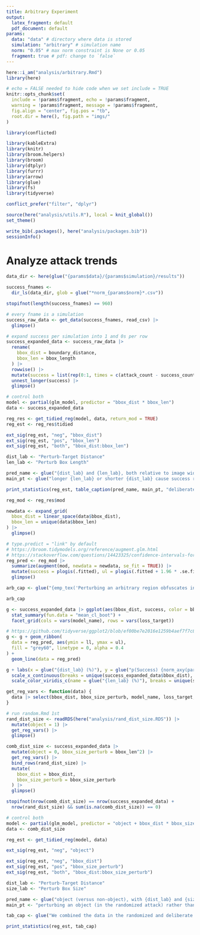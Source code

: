 ```yaml
---
title: Arbitrary Experiment
output: 
  latex_fragment: default
  pdf_document: default
params:
  data: "data" # directory where data is stored
  simulation: "arbitrary" # simulation name
  norm: "0.05" # max norm constraint is None or 0.05
  fragment: true # pdf: change to `false` 
---
```


```r
here::i_am("analysis/arbitrary.Rmd")
library(here)
```

```r
# echo = FALSE needed to hide code when we set include = TRUE
knitr::opts_chunk$set(
  include = !params$fragment, echo = !params$fragment,
  warning = !params$fragment, message = !params$fragment,
  fig.align = "center", fig.pos = "tb",
  root.dir = here(), fig.path = "imgs/"
)
```

```r
library(conflicted)

library(kableExtra)
library(knitr)
library(broom.helpers)
library(broom)
library(dtplyr)
library(furrr)
library(arrow)
library(glue)
library(fs)
library(tidyverse)

conflict_prefer("filter", "dplyr")
```

```r
source(here("analysis/utils.R"), local = knit_global())
set_theme()
```

```r
write_bib(.packages(), here("analysis/packages.bib"))
sessionInfo()
```

# Analyze attack trends
```r
data_dir <- here(glue("{params$data}/{params$simulation}/results"))

success_fnames <-
  dir_ls(data_dir, glob = glue("*norm_{params$norm}*.csv"))

stopifnot(length(success_fnames) == 960)

# every fname is a simulation
success_raw_data <- get_data(success_fnames, read_csv) |>
  glimpse()

# expand success per simulation into 1 and 0s per row
success_expanded_data <- success_raw_data |>
  rename(
    bbox_dist = boundary_distance,
    bbox_len = bbox_length
  ) |>
  rowwise() |>
  mutate(success = list(rep(0:1, times = c(attack_count - success_count, success_count)))) |>
  unnest_longer(success) |>
  glimpse()
```

```r
# control both
model <- partial(glm_model, predictor = "bbox_dist * bbox_len")
data <- success_expanded_data

reg_res <- get_tidied_reg(model, data, return_mod = TRUE)
reg_est <- reg_res$tidied

ext_sig(reg_est, "neg", "bbox_dist")
ext_sig(reg_est, "pos", "bbox_len")
ext_sig(reg_est, "both", "bbox_dist:bbox_len")
```

```r
dist_lab <- "Perturb-Target Distance"
len_lab <- "Perturb Box Length"

pred_name <- glue("{dist_lab} and {len_lab}, both relative to image width or height,")
main_pt <- glue("longer {len_lab} or shorter {dist_lab} cause success rates to significantly increase for all model and attack combinations, except for {len_lab} in untargeted attack on Cascade R-CNN. The interaction terms, even when significant, are negligibly close to 0")

print_statistics(reg_est, table_caption(pred_name, main_pt, "deliberate"))
```

```r
reg_mod <- reg_res$mod

newdata <- expand_grid(
  bbox_dist = linear_space(data$bbox_dist),
  bbox_len = unique(data$bbox_len)
) |>
  glimpse()

# type.predict = "link" by default
# https://broom.tidymodels.org/reference/augment.glm.html
# https://stackoverflow.com/questions/14423325/confidence-intervals-for-predictions-from-logistic-regression
reg_pred <- reg_mod |>
  summarize(augment(mod, newdata = newdata, se_fit = TRUE)) |>
  mutate(success = plogis(.fitted), ul = plogis(.fitted + 1.96 * .se.fit), ll = plogis(.fitted - 1.96 * .se.fit)) |>
  glimpse()
```

```r
arb_cap <- glue("{emp_tex('Perturbing an arbitrary region obfuscates intent with increased success for all models and attacks', params$norm)} We implement intent obfuscating attack by perturbing an arbitrary non-overlapping square region to disrupt a randomly selected target object at various lengths and distances. The binned summaries and regression trendlines graph success proportion against {str_to_lower(pred_name)} in the deliberate attack experiment. {err_cap} and every point aggregates success over 200 images. The deliberate attack multiplies success as compared to the randomized attack (Figure \\ref{{fig:success_trend_graph}}), especially at close {str_to_lower(dist_lab)} and large {str_to_lower(len_lab)}. Full details are given in Section \\ref{{sec:del_arb}}.")

arb_cap
```


```r
g <- success_expanded_data |> ggplot(aes(bbox_dist, success, color = bbox_len, group = bbox_len)) +
  stat_summary(fun.data = "mean_cl_boot") +
  facet_grid(cols = vars(model_name), rows = vars(loss_target))

# https://github.com/tidyverse/ggplot2/blob/ef00be7e2016e1259b4aef7f7c85651df123beff/R/geom-smooth.r#L162
g <- g + geom_ribbon(
  data = reg_pred, aes(ymin = ll, ymax = ul),
  fill = "grey60", linetype = 0, alpha = 0.4
) +
  geom_line(data = reg_pred)

g + labs(x = glue("{dist_lab} (%)"), y = glue("p(Success) {norm_axy(params$norm)}")) +
  scale_x_continuous(breaks = unique(success_expanded_data$bbox_dist), labels = scales::label_percent(suffix="")) +
  scale_color_viridis_c(name = glue("{len_lab} (%)"), breaks = unique(success_expanded_data$bbox_len), labels = scales::label_percent(suffix=""))
```

```r
get_reg_vars <- function(data) {
  data |> select(bbox_dist, bbox_size_perturb, model_name, loss_target, success, object)
}

# run random.Rmd 1st
rand_dist_size <- readRDS(here("analysis/rand_dist_size.RDS")) |>
  mutate(object = 1) |>
  get_reg_vars() |>
  glimpse()

comb_dist_size <- success_expanded_data |>
  mutate(object = 0, bbox_size_perturb = bbox_len^2) |>
  get_reg_vars() |>
  bind_rows(rand_dist_size) |>
  mutate(
    bbox_dist = bbox_dist,
    bbox_size_perturb = bbox_size_perturb
  ) |>
  glimpse()

stopifnot(nrow(comb_dist_size) == nrow(success_expanded_data) +
  nrow(rand_dist_size) && sum(is.na(comb_dist_size)) == 0)
```

```r
# control both
model <- partial(glm_model, predictor = "object + bbox_dist * bbox_size_perturb")
data <- comb_dist_size

reg_est <- get_tidied_reg(model, data)

ext_sig(reg_est, "neg", "object")

ext_sig(reg_est, "neg", "bbox_dist")
ext_sig(reg_est, "pos", "bbox_size_perturb")
ext_sig(reg_est, "both", "bbox_dist:bbox_size_perturb")
```

```r
dist_lab <- "Perturb-Target Distance"
size_lab <- "Perturb Box Size"

pred_name <- glue("object (versus non-object), with {dist_lab} and {size_lab} as covariates, both relative to image width or height")
main_pt <- "perturbing an object (in the randomized attack) rather than a non-object (in the deliberate attack) significantly decreases success rates for all model and attack combinations, after controlling for perturb sizes and perturb-target distances"

tab_cap <- glue("We combined the data in the randomized and deliberate attack experiments to run a logistic model regressing success against {str_to_lower(pred_name)}. The ``object'' term codes object as 1 and non-object as 0. {str_to_sentence(main_pt)}. Table headers are explained in Appendix \\ref{{app:tab_hdr}}.")

print_statistics(reg_est, tab_cap)
```
